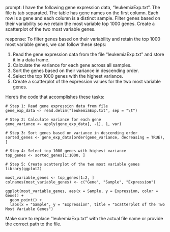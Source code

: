 prompt:
I have the following gene expression data, "leukemiaExp.txt". The file is tab separated. The table has gene names on the first column. Each row is a gene and each column is a distinct sample. Filter genes based on their variability so we retain the most variable top 1000 genes. Create a scatterplot of the two most variable genes.

response:
To filter genes based on their variability and retain the top 1000 most variable genes, we can follow these steps:

1. Read the gene expression data from the file "leukemiaExp.txt" and store it in a data frame.
2. Calculate the variance for each gene across all samples.
3. Sort the genes based on their variance in descending order.
4. Select the top 1000 genes with the highest variance.
5. Create a scatterplot of the expression values for the two most variable genes.

Here's the code that accomplishes these tasks:

```
# Step 1: Read gene expression data from file
gene_exp_data <- read.delim("leukemiaExp.txt", sep = "\t")

# Step 2: Calculate variance for each gene
gene_variance <- apply(gene_exp_data[, -1], 1, var)

# Step 3: Sort genes based on variance in descending order
sorted_genes <- gene_exp_data[order(gene_variance, decreasing = TRUE), ]

# Step 4: Select top 1000 genes with highest variance
top_genes <- sorted_genes[1:1000, ]

# Step 5: Create scatterplot of the two most variable genes
library(ggplot2)

most_variable_genes <- top_genes[1:2, ]
colnames(most_variable_genes) <- c("Gene", "Sample", "Expression")

ggplot(most_variable_genes, aes(x = Sample, y = Expression, color = Gene)) +
  geom_point() +
  labs(x = "Sample", y = "Expression", title = "Scatterplot of the Two Most Variable Genes")
```

Make sure to replace "leukemiaExp.txt" with the actual file name or provide the correct path to the file.
